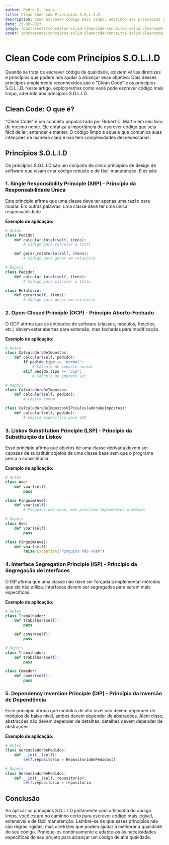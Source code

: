 ```yaml
---
author: Pedro K. Jesus
title: Clean Code com Princípios S.O.L.I.D
description: Como escrever código mais limpo, aderindo aos princípios S.O.L.I.D e a filosofia do clean code.
date: 23-09-2023
image: /postassets/conceitos-solid-cleancode/conceitos-solid-cleancode.png
cover: /postassets/conceitos-solid-cleancode/conceitos-solid-cleancode.png
---
```


# Clean Code com Princípios S.O.L.I.D

Quando se trata de escrever código de qualidade, existem várias diretrizes e princípios que podem nos ajudar a alcançar esse objetivo. Dois desses princípios amplamente reconhecidos são o "Clean Code" e os princípios S.O.L.I.D. Neste artigo, exploraremos como você pode escrever código mais limpo, aderindo aos princípios S.O.L.I.D.

## **Clean Code: O que é?**

"Clean Code" é um conceito popularizado por Robert C. Martin em seu livro de mesmo nome. Ele enfatiza a importância de escrever código que seja fácil de ler, entender e manter. O código limpo é aquele que comunica suas intenções de maneira clara e não tem complexidades desnecessárias.

## **Princípios S.O.L.I.D**

Os princípios S.O.L.I.D são um conjunto de cinco princípios de design de software que visam criar código robusto e de fácil manutenção. Eles são:

### **1. Single Responsibility Principle (SRP) - Princípio da Responsabilidade Única**

Este princípio afirma que uma classe deve ter apenas uma razão para mudar. Em outras palavras, uma classe deve ter uma única responsabilidade.

**Exemplo de aplicação:**

```python
# Antes
class Pedido:
    def calcular_total(self, itens):
        # Código para calcular o total

    def gerar_relatorio(self, itens):
        # Código para gerar um relatório

# Depois
class Pedido:
    def calcular_total(self, itens):
        # Código para calcular o total

class Relatorio:
    def gerar(self, itens):
        # Código para gerar um relatório
```

### **2. Open-Closed Principle (OCP) - Princípio Aberto-Fechado**

O OCP afirma que as entidades de software (classes, módulos, funções, etc.) devem estar abertas para extensão, mas fechadas para modificação.

**Exemplo de aplicação:**

```python
# Antes
class CalculadoraDeImpostos:
    def calcular(self, pedido):
        if pedido.tipo == 'normal':
            # Cálculo de imposto normal
        elif pedido.tipo == 'vip':
            # Cálculo de imposto VIP

# Depois
class CalculadoraDeImpostos:
    def calcular(self, pedido):
        # Lógica comum

class CalculadoraDeImpostosVIP(CalculadoraDeImpostos):
    def calcular(self, pedido):
        # Lógica específica para VIP
```

### **3. Liskov Substitution Principle (LSP) - Princípio da Substituição de Liskov**

Esse princípio afirma que objetos de uma classe derivada devem ser capazes de substituir objetos de uma classe base sem que o programa perca a consistência.

**Exemplo de aplicação:**

```python
# Antes
class Ave:
    def voar(self):
        pass

class Pinguim(Ave):
    def voar(self):
        # Pinguins não voam, mas precisam implementar o método

# Depois
class Ave:
    def voar(self):
        pass

class Pinguim(Ave):
    def voar(self):
        raise Exception("Pinguins não voam")
```

### **4. Interface Segregation Principle (ISP) - Princípio da Segregação de Interfaces**

O ISP afirma que uma classe não deve ser forçada a implementar métodos que ela não utiliza. Interfaces devem ser segregadas para serem mais específicas.

**Exemplo de aplicação:**

```python
# Antes
class Trabalhador:
    def trabalhar(self):
        pass

    def comer(self):
        pass

# Depois
class Trabalhador:
    def trabalhar(self):
        pass

class Comedor:
    def comer(self):
        pass
```

### **5. Dependency Inversion Principle (DIP) - Princípio da Inversão de Dependência**

Esse princípio afirma que módulos de alto nível não devem depender de módulos de baixo nível, ambos devem depender de abstrações. Além disso, abstrações não devem depender de detalhes, detalhes devem depender de abstrações.

**Exemplo de aplicação:**

```python
# Antes
class GerenciadorDePedidos:
    def __init__(self):
        self.repositorio = RepositorioDePedidos()

# Depois
class GerenciadorDePedidos:
    def __init__(self, repositorio):
        self.repositorio = repositorio
```

## **Conclusão**

Ao aplicar os princípios S.O.L.I.D juntamente com a filosofia do código limpo, você estará no caminho certo para escrever código mais legível, extensível e de fácil manutenção. Lembre-se de que esses princípios não são regras rígidas, mas diretrizes que podem ajudar a melhorar a qualidade do seu código. Pratique-os continuamente e adapte-os às necessidades específicas do seu projeto para alcançar um código de alta qualidade.